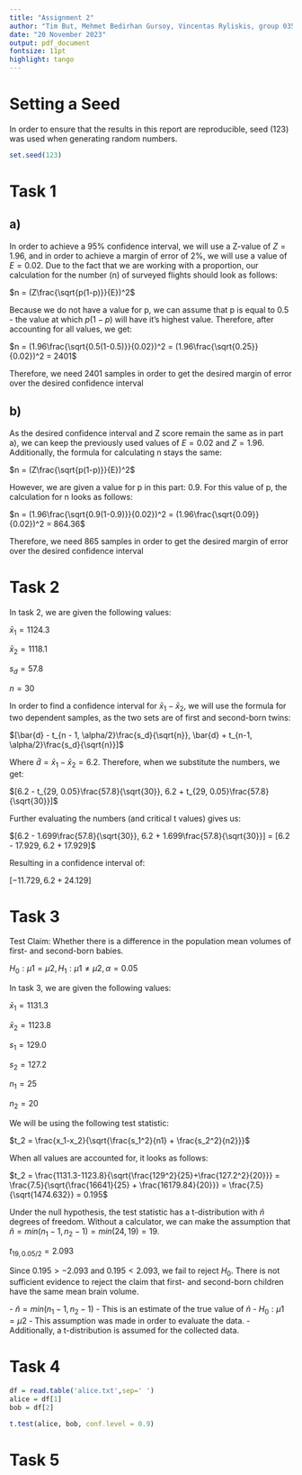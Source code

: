 ---
title: "Assignment 2"
author: "Tim But, Mehmet Bedirhan Gursoy, Vincentas Ryliskis, group 035"
date: "20 November 2023"
output: pdf_document
fontsize: 11pt
highlight: tango
---
# Setting a Seed

In order to ensure that the results in this report are reproducible, seed (123) was used when generating random numbers.
```{r message=FALSE, warning=FALSE}
set.seed(123)
```
# Task 1

## a)

In order to achieve a 95% confidence interval, we will use a Z-value of $Z = 1.96$, and in order to achieve a margin of error of 2%, we will use a value of $E = 0.02$. Due to the fact that we are working with a proportion, our calculation for the number (n) of surveyed flights should look as follows:

$n = (Z\frac{\sqrt{p(1-p)}}{E})^2$

Because we do not have a value for p, we can assume that p is equal to 0.5 - the value at which $p(1-p)$ will have it's highest value. Therefore, after accounting for all values, we get:

$n = (1.96\frac{\sqrt{0.5(1-0.5)}}{0.02})^2 = (1.96\frac{\sqrt{0.25}}{0.02})^2 = 2401$

Therefore, we need 2401 samples in order to get the desired margin of error over the desired confidence interval

## b) 

As the desired confidence interval and Z score remain the same as in part a), we can keep the previously used values of $E = 0.02$ and $Z = 1.96$. Additionally, the formula for calculating n stays the same:

$n = (Z\frac{\sqrt{p(1-p)}}{E})^2$

However, we are given a value for p in this part: 0.9. For this value of p, the calculation for n looks as follows:

$n = (1.96\frac{\sqrt{0.9(1-0.9)}}{0.02})^2 = (1.96\frac{\sqrt{0.09}}{0.02})^2 = 864.36$

Therefore, we need 865 samples in order to get the desired margin of error over the desired confidence interval


# Task 2

In task 2, we are given the following values:

$\bar{x}_1 = 1124.3$

$\bar{x}_2 = 1118.1$

$s_d = 57.8$

$n = 30$

In order to find a confidence interval for $\bar{x}_1 - \bar{x}_2$, we will use the formula for two dependent samples, as the two sets are of first and second-born twins:

$[\bar{d} - t_{n - 1, \alpha/2}\frac{s_d}{\sqrt{n}}, \bar{d} + t_{n-1, \alpha/2}\frac{s_d}{\sqrt{n}}]$

Where $\bar{d} = \bar{x}_1 - \bar{x}_2 = 6.2$. Therefore, when we substitute the numbers, we get:

$[6.2 - t_{29, 0.05}\frac{57.8}{\sqrt{30}}, 6.2 + t_{29, 0.05}\frac{57.8}{\sqrt{30}}]$

Further evaluating the numbers (and critical t values) gives us:

$[6.2 - 1.699\frac{57.8}{\sqrt{30}}, 6.2 + 1.699\frac{57.8}{\sqrt{30}}] = [6.2 - 17.929, 6.2 + 17.929]$

Resulting in a confidence interval of:

$[-11.729, 6.2 + 24.129]$


# Task 3

Test Claim: Whether there is a difference in the population mean volumes of first- and
second-born babies.

$H_0: \mu1 = \mu2, H_1: \mu1 \neq \mu2, \alpha = 0.05$

In task 3, we are given the following values:

$\bar{x}_1 = 1131.3$

$\bar{x}_2 =  1123.8$

$s_1 = 129.0$

$s_2 = 127.2$

$n_1 = 25$

$n_2 = 20$

We will be using the following test statistic:

$t_2 = \frac{x_1-x_2}{\sqrt{\frac{s_1^2}{n1} + \frac{s_2^2}{n2}}}$

When all values are accounted for, it looks as follows:

$t_2 = \frac{1131.3-1123.8}{\sqrt{\frac{129^2}{25}+\frac{127.2^2}{20}}} = \frac{7.5}{\sqrt{\frac{16641}{25} + \frac{16179.84}{20}}} = \frac{7.5}{\sqrt{1474.632}} = 0.195$

Under the null hypothesis, the test statistic has a t-distribution with $\tilde{n}$ degrees of freedom. Without a calculator, we can make the assumption that $\tilde{n} = min(n_1-1, n_2-1) = min(24,19) = 19$.

$t_{19,0.05/2} = 2.093$

Since $0.195 > -2.093$ and $0.195 < 2.093$, we fail to reject $H_0$. There is not sufficient evidence to reject the claim that first- and second-born children have the same mean brain volume. 

\textbf{Assumptions Made:}\newline
- $\tilde{n} = min(n_1-1, n_2-1)$ - This is an estimate of the true value of $\tilde{n}$\newline
- $H_0: \mu1 = \mu2$ - This assumption was made in order to evaluate the data.\newline
- Additionally, a t-distribution is assumed for the collected data.\newline


# Task 4

```{r}
df = read.table('alice.txt',sep=' ')
alice = df[1]
bob = df[2]

t.test(alice, bob, conf.level = 0.9)


```



# Task 5